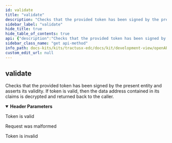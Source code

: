 ```yaml
---
id: validate
title: "validate"
description: "Checks that the provided token has been signed by the present entity and asserts its validity. If token is valid, then the data address contained in its claims is decrypted and returned back to the caller."
sidebar_label: "validate"
hide_title: true
hide_table_of_contents: true
api: {"description":"Checks that the provided token has been signed by the present entity and asserts its validity. If token is valid, then the data address contained in its claims is decrypted and returned back to the caller.","operationId":"validate","parameters":[{"in":"header","name":"Authorization","required":true,"schema":{"type":"string","example":null}}],"responses":{"200":{"description":"Token is valid"},"400":{"description":"Request was malformed"},"403":{"description":"Token is invalid"}},"tags":["Consumer Pull Token Validation"],"method":"get","path":"/token","info":{"title":"EDC Transfer Data Plane API","description":null,"version":"0.0.1-SNAPSHOT"},"postman":{"name":"validate","description":{"content":"Checks that the provided token has been signed by the present entity and asserts its validity. If token is valid, then the data address contained in its claims is decrypted and returned back to the caller.","type":"text/plain"},"url":{"path":["token"],"host":["{{baseUrl}}"],"query":[],"variable":[]},"method":"GET"}}
sidebar_class_name: "get api-method"
info_path: docs-kits/kits/tractusx-edc/docs/kit/development-view/openAPI/control-api/transfer-data-plane/edc-transfer-data-plane-api
custom_edit_url: null
---
```



## validate



Checks that the provided token has been signed by the present entity and asserts its validity. If token is valid, then the data address contained in its claims is decrypted and returned back to the caller.

<details style={{"marginBottom":"1rem"}} data-collapsed={false} open={true}><summary style={{}}><strong>Header Parameters</strong></summary><div><ul><ParamsItem className={"paramsItem"} param={{"in":"header","name":"Authorization","required":true,"schema":{"type":"string","example":null}}}></ParamsItem></ul></div></details><div><ApiTabs><TabItem label={"200"} value={"200"}><div>

Token is valid

</div><div></div></TabItem><TabItem label={"400"} value={"400"}><div>

Request was malformed

</div><div></div></TabItem><TabItem label={"403"} value={"403"}><div>

Token is invalid

</div><div></div></TabItem></ApiTabs></div>
      